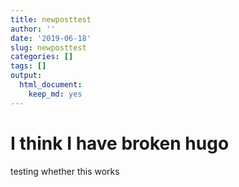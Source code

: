 ```yaml
---
title: newposttest
author: ''
date: '2019-06-18'
slug: newposttest
categories: []
tags: []
output:
  html_document:
    keep_md: yes
---
```


# I think I have broken hugo

testing whether this works